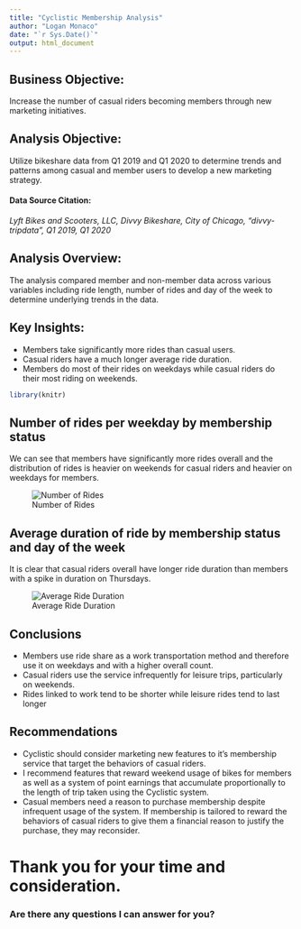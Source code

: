 ```yaml
---
title: "Cyclistic Membership Analysis"
author: "Logan Monaco"
date: "`r Sys.Date()`"
output: html_document
---
```


\newpage

## Business Objective:
Increase the number of casual riders becoming members through new marketing initiatives.

\newpage

## Analysis Objective:
Utilize bikeshare data from Q1 2019 and Q1 2020 to determine trends and patterns among casual and member users to develop a new marketing strategy.

#### Data Source Citation:

*Lyft Bikes and Scooters, LLC, Divvy Bikeshare, City of Chicago, "divvy-tripdata", Q1 2019, Q1 2020*

\newpage

## Analysis Overview:
The analysis compared member and non-member data across various variables including ride length, number of rides and day of the week to determine underlying trends in the data.

## Key Insights:
  
  * Members take significantly more rides than casual users.
  * Casual riders have a much longer average ride duration.
  * Members do most of their rides on weekdays while casual riders do their most riding on weekends.
  
\newpage

```r
library(knitr)
```

## Number of rides per weekday by membership status
We can see that members have significantly more rides overall and the distribution of rides is heavier on weekends for casual riders and heavier on weekdays for members.


![Number of Rides](number_of_rides.jpeg)


\newpage

## Average duration of ride by membership status and day of the week
It is clear that casual riders overall have longer ride duration than members with a spike in duration on Thursdays. 

![Average Ride Duration](average_duration.jpeg)

\newpage

## Conclusions
  * Members use ride share as a work transportation method and therefore use it on weekdays and with a higher overall count.
  * Casual riders use the service infrequently for leisure trips, particularly on weekends. 
  * Rides linked to work tend to be shorter while leisure rides tend to last longer 

## Recommendations
  * Cyclistic should consider marketing new features to it's membership service that target the behaviors of casual riders. 
  * I recommend features that reward weekend usage of bikes for members as well as a system of point earnings that accumulate proportionally to the length of trip taken using the Cyclistic system. 
  * Casual members need a reason to purchase membership despite infrequent usage of the system. If membership is tailored to reward the behaviors of casual riders to give them a financial reason to justify the purchase, they may reconsider.
  
\newpage

# Thank you for your time and consideration.

### Are there any questions I can answer for you?

